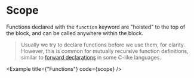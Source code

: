 
# Scope

Functions declared with the `function` keyword are "hoisted" to the top of the block, and can be called anywhere within the block.

> Usually we try to declare functions before we use them, for clarity. However, this is common for mutually recursive function definitions, similar to [forward declarations](https://en.wikipedia.org/wiki/Forward_declaration) in some C-like languages.

<Example
  title={"Functions"}
  code={scope}
/>
